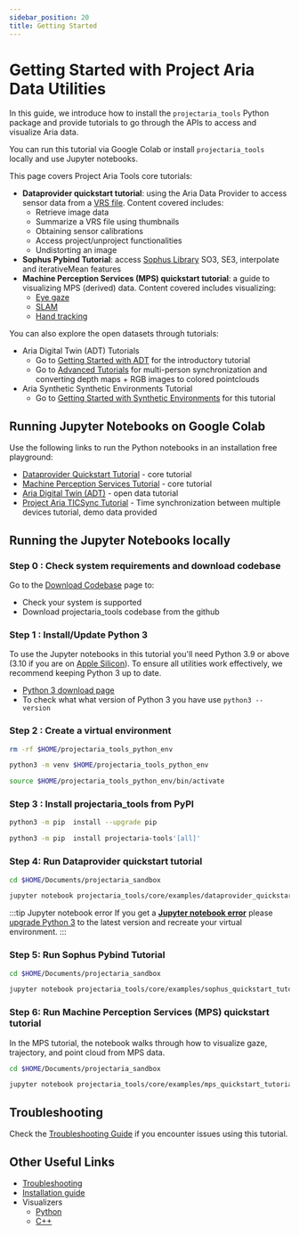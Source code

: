 ```yaml
---
sidebar_position: 20
title: Getting Started
---
```

# Getting Started with Project Aria Data Utilities


In this guide, we introduce how to install the `projectaria_tools` Python package and provide tutorials to go through the APIs to access and visualize Aria data.

You can run this tutorial via Google Colab or install `projectaria_tools` locally and use Jupyter notebooks.

This page covers Project Aria Tools core tutorials:

* **Dataprovider quickstart tutorial**: using the Aria Data Provider to access sensor data from a [VRS file](/docs/data_formats/aria_vrs/aria_vrs_format). Content covered includes:
   * Retrieve image data
   * Summarize a VRS file using thumbnails
   * Obtaining sensor calibrations
   * Access project/unproject functionalities
   * Undistorting an image
* **Sophus Pybind Tutorial**: access [Sophus Library](https://github.com/strasdat/Sophus) SO3, SE3, interpolate and iterativeMean features
* **Machine Perception Services (MPS) quickstart tutorial**: a guide to visualizing MPS (derived) data. Content covered includes visualizing:
   * [Eye gaze](/data_formats/mps/mps_eye_gaze.mdx)
   * [SLAM](/data_formats/mps/slam/slam.mdx)
   * [Hand tracking](/data_formats/mps/hand_tracking/hand_tracking.mdx)

You can also explore the open datasets through tutorials:
* Aria Digital Twin (ADT) Tutorials
   * Go to [Getting Started with ADT](/open_datasets/aria_digital_twin_dataset/getting_started.mdx) for the introductory tutorial
   * Go to [Advanced Tutorials](/open_datasets/aria_digital_twin_dataset/advanced_tutorials/advanced_tutorials.mdx) for multi-person synchronization and converting depth maps  + RGB images to colored pointclouds
* Aria Synthetic Synthetic Environments Tutorial
   * Go to [Getting Started with Synthetic Environments](/open_datasets/aria_synthetic_environments_dataset/ase_getting_started.mdx) for this tutorial


## Running  Jupyter Notebooks on Google Colab
Use the following links to run the Python notebooks in an installation free playground:
* [Dataprovider Quickstart Tutorial](https://colab.research.google.com/github/facebookresearch/projectaria_tools/blob/1.5.8/core/examples/dataprovider_quickstart_tutorial.ipynb) - core tutorial
* [Machine Perception Services Tutorial](https://colab.research.google.com/github/facebookresearch/projectaria_tools/blob/1.5.8/core/examples/mps_quickstart_tutorial.ipynb) - core tutorial
* [Aria Digital Twin (ADT)](https://colab.research.google.com/github/facebookresearch/projectaria_tools/blob/1.5.8/projects/AriaDigitalTwinDatasetTools/examples/adt_quickstart_tutorial.ipynb) - open data tutorial
* [Project Aria TICSync Tutorial](https://colab.research.google.com/github/facebookresearch/projectaria_tools/blob/main/core/examples/ticsync_tutorial.ipynb) - Time synchronization between multiple devices tutorial, demo data provided


## Running the Jupyter Notebooks locally

### Step 0 : Check system requirements and download codebase

Go to the [Download Codebase](/docs/data_utilities/installation/download_codebase) page to:
   * Check your system is supported
   * Download projectaria_tools codebase from the github

### Step 1 : Install/Update Python 3
To use the Jupyter notebooks in this tutorial you'll need Python 3.9 or above (3.10 if you are on [Apple Silicon](https://support.apple.com/en-us/116943)). To ensure all utilities work effectively, we recommend keeping Python 3 up to date.
* [Python 3 download page](https://www.python.org/downloads/)
* To check what what version of Python 3 you have use `python3 --version`

### Step 2 : Create a virtual environment

```bash
rm -rf $HOME/projectaria_tools_python_env

python3 -m venv $HOME/projectaria_tools_python_env

source $HOME/projectaria_tools_python_env/bin/activate
```

### Step 3 : Install projectaria_tools from PyPI

```bash
python3 -m pip  install --upgrade pip

python3 -m pip  install projectaria-tools'[all]'
```

### Step 4: Run Dataprovider quickstart tutorial



```bash
cd $HOME/Documents/projectaria_sandbox

jupyter notebook projectaria_tools/core/examples/dataprovider_quickstart_tutorial.ipynb
```

:::tip Jupyter notebook error
If you get a [**Jupyter notebook error**](/docs/data_utilities/installation/troubleshooting#jupyter-notebook-error) please [upgrade Python 3](https://www.python.org/downloads/) to the latest version and recreate your virtual environment.
:::

### Step 5: Run Sophus Pybind Tutorial

```bash
cd $HOME/Documents/projectaria_sandbox

jupyter notebook projectaria_tools/core/examples/sophus_quickstart_tutorial.ipynb
```


### Step 6: Run Machine Perception Services (MPS) quickstart tutorial
In the MPS tutorial, the notebook walks through how to visualize gaze, trajectory, and point cloud from MPS data.
```bash
cd $HOME/Documents/projectaria_sandbox

jupyter notebook projectaria_tools/core/examples/mps_quickstart_tutorial.ipynb
```
## Troubleshooting

Check the [Troubleshooting Guide](/data_utilities/installation/troubleshooting.mdx) if you encounter issues using this tutorial.

## Other Useful Links
* [Troubleshooting](/data_utilities/installation/troubleshooting.mdx)
* [Installation guide](/data_utilities/installation/download_codebase.mdx)
* Visualizers
   * [Python](/data_utilities/visualization/visualization_python.mdx)
   * [C++](/data_utilities/visualization/visualization_cpp.mdx)
